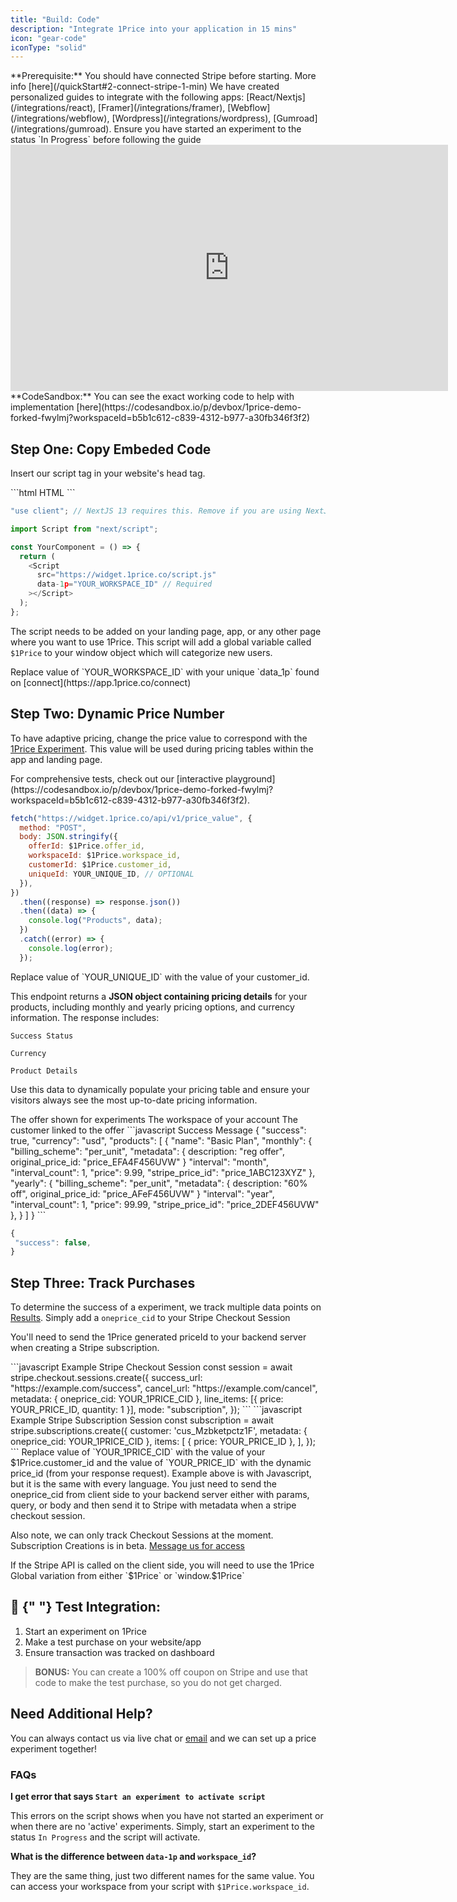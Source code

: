 ```yaml
---
title: "Build: Code"
description: "Integrate 1Price into your application in 15 mins"
icon: "gear-code"
iconType: "solid"
---
```


<Tip>
  **Prerequisite:** You should have connected Stripe before starting. More info
  [here](/quickStart#2-connect-stripe-1-min)
</Tip>

<Note>
  We have created personalized guides to integrate with the following apps:
  [React/Nextjs](/integrations/react), [Framer](/integrations/framer),
  [Webflow](/integrations/webflow), [Wordpress](/integrations/wordpress),
  [Gumroad](/integrations/gumroad).
</Note>
<Warning>
  Ensure you have started an experiment to the status `In Progress` before
  following the guide
</Warning>

<Frame>
  <iframe
    autoplay
    width="700"
    height="394"
    src="https://www.youtube.com/embed/m0Ed-8NS3Y8"
    title="1Price Complete Code Setup"
    frameborder="0"
    allow="accelerometer; autoplay; clipboard-write; encrypted-media; gyroscope; picture-in-picture"
    allowfullscreen
  ></iframe>
</Frame>

<Tip>
  **CodeSandbox:** You can see the exact working code to help with
  implementation
  [here](https://codesandbox.io/p/devbox/1price-demo-forked-fwylmj?workspaceId=b5b1c612-c839-4312-b977-a30fb346f3f2)
</Tip>

## Step One: Copy Embeded Code

Insert our script tag in your website's head tag.

<CodeGroup>
```html HTML
<script
  src="https://widget.1price.co/script.js"
  data-1p="YOUR_WORKSPACE_ID"
  defer
></script>
```

```javascript Next.js
"use client"; // NextJS 13 requires this. Remove if you are using NextJS 12 or lower.

import Script from "next/script";

const YourComponent = () => {
  return (
    <Script
      src="https://widget.1price.co/script.js"
      data-1p="YOUR_WORKSPACE_ID" // Required
    ></Script>
  );
};
```

</CodeGroup>

The script needs to be added on your landing page, app, or any other page where you want to use 1Price. This script will add a global variable called `$1Price` to your window object which will categorize new users.

<Warning>
  Replace value of `YOUR_WORKSPACE_ID` with your unique `data_1p` found on
  [connect](https://app.1price.co/connect)
</Warning>

## Step Two: Dynamic Price Number

To have adaptive pricing, change the price value to correspond with the [1Price Experiment](/build/firstExp). This value will be used during pricing tables within the app and landing page.

<Tip>
  For comprehensive tests, check out our [interactive
  playground](https://codesandbox.io/p/devbox/1price-demo-forked-fwylmj?workspaceId=b5b1c612-c839-4312-b977-a30fb346f3f2).
</Tip>

```javascript POST
fetch("https://widget.1price.co/api/v1/price_value", {
  method: "POST",
  body: JSON.stringify({
    offerId: $1Price.offer_id,
    workspaceId: $1Price.workspace_id,
    customerId: $1Price.customer_id,
    uniqueId: YOUR_UNIQUE_ID, // OPTIONAL
  }),
})
  .then((response) => response.json())
  .then((data) => {
    console.log("Products", data);
  })
  .catch((error) => {
    console.log(error);
  });
```

<Warning>
  Replace value of `YOUR_UNIQUE_ID` with the value of your customer_id.
</Warning>

This endpoint returns a **JSON object containing pricing details** for your products, including monthly and yearly pricing options, and currency information. The response includes:

`Success Status`

`Currency`

`Product Details`

Use this data to dynamically populate your pricing table and ensure your visitors always see the most up-to-date pricing information.

<ParamField path="offerId" type="string" required>
  The offer shown for experiments
</ParamField>
<ParamField path="workspaceId" type="string" required>
  The workspace of your account
</ParamField>
<ParamField path="customerId" type="string" required>
  The customer linked to the offer
</ParamField>

<AccordionGroup>
  <Accordion title="Sample Response" icon="code" iconType="solid">
  <CodeGroup>
   ```javascript Success Message
{
 "success": true,
 "currency": "usd",
 "products": [
   {
     "name": "Basic Plan",
     "monthly": {
       "billing_scheme": "per_unit",
       "metadata": {
          description: "reg offer",
          original_price_id: "price_EFA4F456UVW"
       }
       "interval": "month",
       "interval_count": 1,
       "price": 9.99,
       "stripe_price_id": "price_1ABC123XYZ"
      },
     "yearly": {
       "billing_scheme": "per_unit",
       "metadata": {
          description: "60% off",
          original_price_id: "price_AFeF456UVW"
       }
       "interval": "year",
       "interval_count": 1,
       "price": 99.99,
       "stripe_price_id": "price_2DEF456UVW"
      },
    }
  ]
}
```

```javascript Failure Message
{
 "success": false,
}
```

</CodeGroup>
</Accordion>
</AccordionGroup>

## Step Three: Track Purchases

To determine the success of a experiment, we track multiple data points on [Results](/build/results). Simply add a `oneprice_cid` to your Stripe Checkout Session

You'll need to send the 1Price generated priceId to your backend server when creating a Stripe subscription.

<CodeGroup>
```javascript Example Stripe Checkout Session
const session = await stripe.checkout.sessions.create({
  success_url: "https://example.com/success",
  cancel_url: "https://example.com/cancel",
  metadata: { oneprice_cid: YOUR_1PRICE_CID },
  line_items: [{ price: YOUR_PRICE_ID, quantity: 1 }],
  mode: "subscription",
});
```
```javascript Example Stripe Subscription Session
const subscription = await stripe.subscriptions.create({ 
  customer: 'cus_Mzbketpctz1F', 
  metadata: { oneprice_cid: YOUR_1PRICE_CID },
  items: [
    { price: YOUR_PRICE_ID },
  ],
});
```
</CodeGroup>

<Warning>
  Replace value of `YOUR_1PRICE_CID` with the value of your $1Price.customer_id
  and the value of `YOUR_PRICE_ID` with the dynamic price_id (from your response
  request).
</Warning>

<Note>
  Example above is with Javascript, but it is the same with every language. You
  just need to send the oneprice_cid from client side to your backend server either
  with params, query, or body and then send it to Stripe with metadata when a
  stripe checkout session.

Also note, we can only track Checkout Sessions at the moment. Subscription Creations is in beta. [Message us for access](mailto:hello@1price.co)

</Note>

<Tip>
  If the Stripe API is called on the client side, you will need to use the
  1Price Global variation from either `$1Price` or `window.$1Price`
</Tip>

## 🧪 ​{" "} Test Integration:

1. Start an experiment on 1Price <br/>
2. Make a test purchase on your website/app
3. Ensure transaction was tracked on dashboard

> **BONUS:** You can create a 100% off coupon on Stripe and use that code to make the test purchase, so you do not get charged.

## Need Additional Help?

You can always contact us via live chat or [email](hello@1price.co) and we can set up a price experiment together!

### FAQs

**I get error that says `Start an experiment to activate script`**

This errors on the script shows when you have not started an experiment or when there are no 'active' experiments. Simply, start an experiment to the status `In Progress` and the script will activate.

**What is the difference between `data-1p` and `workspace_id`?**

They are the same thing, just two different names for the same value. You can access your workspace from your script with `$1Price.workspace_id`.
